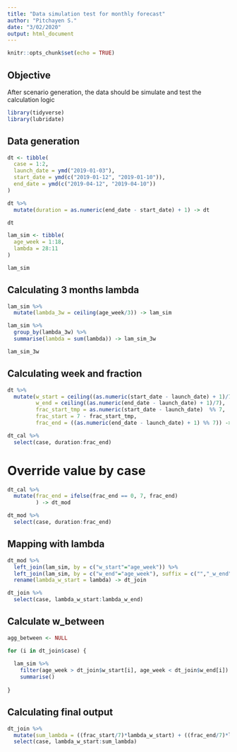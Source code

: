 ```yaml
---
title: "Data simulation test for monthly forecast"
author: "Pitchayen S."
date: "3/02/2020"
output: html_document
---
```


```r
knitr::opts_chunk$set(echo = TRUE)
```

## Objective

After scenario generation, the data should be simulate and test the calculation logic

```r
library(tidyverse)
library(lubridate)
```


## Data generation

```r
dt <- tibble(
  case = 1:2,
  launch_date = ymd("2019-01-03"),
  start_date = ymd(c("2019-01-12", "2019-01-10")),
  end_date = ymd(c("2019-04-12", "2019-04-10"))
)

dt %>% 
  mutate(duration = as.numeric(end_date - start_date) + 1) -> dt

dt
```

```r
lam_sim <- tibble(
  age_week = 1:18,
  lambda = 28:11
)

lam_sim
```

## Calculating 3 months lambda

```r
lam_sim %>% 
  mutate(lambda_3w = ceiling(age_week/3)) -> lam_sim

lam_sim %>% 
  group_by(lambda_3w) %>% 
  summarise(lambda = sum(lambda)) -> lam_sim_3w

lam_sim_3w
```


## Calculating week and fraction

```r
dt %>% 
  mutate(w_start = ceiling((as.numeric(start_date - launch_date) + 1)/7), 
         w_end = ceiling((as.numeric(end_date - launch_date) + 1)/7), 
         frac_start_tmp = as.numeric(start_date - launch_date)  %% 7,
         frac_start = 7 - frac_start_tmp, 
         frac_end = ((as.numeric(end_date - launch_date) + 1) %% 7)) -> dt_cal

dt_cal %>% 
  select(case, duration:frac_end)
```

# Override value by case

```r
dt_cal %>% 
  mutate(frac_end = ifelse(frac_end == 0, 7, frac_end)
         ) -> dt_mod

dt_mod %>% 
  select(case, duration:frac_end)
```

## Mapping with lambda

```r
dt_mod %>% 
  left_join(lam_sim, by = c("w_start"="age_week")) %>% 
  left_join(lam_sim, by = c("w_end"="age_week"), suffix = c("","_w_end")) %>% 
  rename(lambda_w_start = lambda) -> dt_join

dt_join %>% 
  select(case, lambda_w_start:lambda_w_end)
```

## Calculate w_between

```r
agg_between <- NULL

for (i in dt_join$case) {
  
  lam_sim %>% 
    filter(age_week > dt_join$w_start[i], age_week < dt_join$w_end[i]) %>% 
    summarise()
  
}
```


## Calculating final output

```r
dt_join %>% 
  mutate(sum_lambda = ((frac_start/7)*lambda_w_start) + ((frac_end/7)*lambda_w_end)) %>% 
  select(case, lambda_w_start:sum_lambda)
```

